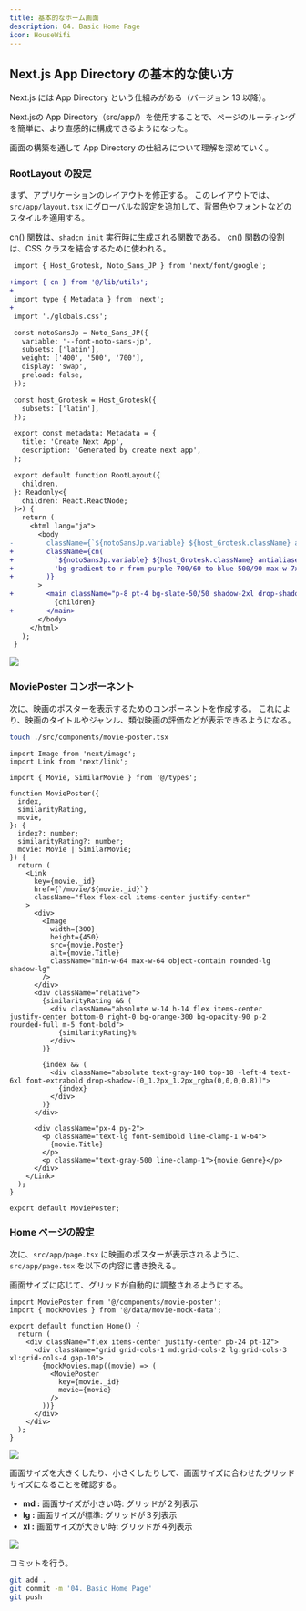 ```yaml
---
title: 基本的なホーム画面
description: 04. Basic Home Page
icon: HouseWifi
---
```


## Next.js App Directory の基本的な使い方

Next.js には App Directory という仕組みがある（バージョン 13 以降）。

Next.jsの App Directory（src/app/）を使用することで、ページのルーティングを簡単に、より直感的に構成できるようになった。

画面の構築を通して App Directory の仕組みについて理解を深めていく。

### RootLayout の設定

まず、アプリケーションのレイアウトを修正する。
このレイアウトでは、`src/app/layout.tsx` にグローバルな設定を追加して、背景色やフォントなどのスタイルを適用する。

cn() 関数は、`shadcn init` 実行時に生成される関数である。
cn() 関数の役割は、CSS クラスを結合するために使われる。

```diff title="src/app/layout.tsx"
 import { Host_Grotesk, Noto_Sans_JP } from 'next/font/google';

+import { cn } from '@/lib/utils';
+
 import type { Metadata } from 'next';
+
 import './globals.css';

 const notoSansJp = Noto_Sans_JP({
   variable: '--font-noto-sans-jp',
   subsets: ['latin'],
   weight: ['400', '500', '700'],
   display: 'swap',
   preload: false,
 });

 const host_Grotesk = Host_Grotesk({
   subsets: ['latin'],
 });

 export const metadata: Metadata = {
   title: 'Create Next App',
   description: 'Generated by create next app',
 };

 export default function RootLayout({
   children,
 }: Readonly<{
   children: React.ReactNode;
 }>) {
   return (
     <html lang="ja">
       <body
-        className={`${notoSansJp.variable} ${host_Grotesk.className} antialiased font-noto-sans-jp`}
+        className={cn(
+          `${notoSansJp.variable} ${host_Grotesk.className} antialiased font-noto-sans-jp`,
+          'bg-gradient-to-r from-purple-700/60 to-blue-500/90 max-w-7xl mx-auto',
+        )}
       >
+        <main className="p-8 pt-4 bg-slate-50/50 shadow-2xl drop-shadow-2xl">
           {children}
+        </main>
       </body>
     </html>
   );
 }
```

![](/02-hands-on/02-movie-recommendations-app/04_basic_home_page/modified_root_layout_backgrounds.png)

### MoviePoster コンポーネント

次に、映画のポスターを表示するためのコンポーネントを作成する。
これにより、映画のタイトルやジャンル、類似映画の評価などが表示できるようになる。

```bash title="Terminal"
touch ./src/components/movie-poster.tsx
```

```tsx title="src/components/movie-poster.tsx"
import Image from 'next/image';
import Link from 'next/link';

import { Movie, SimilarMovie } from '@/types';

function MoviePoster({
  index,
  similarityRating,
  movie,
}: {
  index?: number;
  similarityRating?: number;
  movie: Movie | SimilarMovie;
}) {
  return (
    <Link
      key={movie._id}
      href={`/movie/${movie._id}`}
      className="flex flex-col items-center justify-center"
    >
      <div>
        <Image
          width={300}
          height={450}
          src={movie.Poster}
          alt={movie.Title}
          className="min-w-64 max-w-64 object-contain rounded-lg shadow-lg"
        />
      </div>
      <div className="relative">
        {similarityRating && (
          <div className="absolute w-14 h-14 flex items-center justify-center bottom-0 right-0 bg-orange-300 bg-opacity-90 p-2 rounded-full m-5 font-bold">
            {similarityRating}%
          </div>
        )}

        {index && (
          <div className="absolute text-gray-100 top-18 -left-4 text-6xl font-extrabold drop-shadow-[0_1.2px_1.2px_rgba(0,0,0,0.8)]">
            {index}
          </div>
        )}
      </div>

      <div className="px-4 py-2">
        <p className="text-lg font-semibold line-clamp-1 w-64">
          {movie.Title}
        </p>
        <p className="text-gray-500 line-clamp-1">{movie.Genre}</p>
      </div>
    </Link>
  );
}

export default MoviePoster;
```

### Home ページの設定

次に、`src/app/page.tsx` に映画のポスターが表示されるように、
`src/app/page.tsx` を以下の内容に書き換える。

画面サイズに応じて、グリッドが自動的に調整されるようにする。

```tsx title="src/app/page.tsx"
import MoviePoster from '@/components/movie-poster';
import { mockMovies } from '@/data/movie-mock-data';

export default function Home() {
  return (
    <div className="flex items-center justify-center pb-24 pt-12">
      <div className="grid grid-cols-1 md:grid-cols-2 lg:grid-cols-3 xl:grid-cols-4 gap-10">
        {mockMovies.map((movie) => (
          <MoviePoster
            key={movie._id}
            movie={movie}
          />
        ))}
      </div>
    </div>
  );
}
```

![](/02-hands-on/02-movie-recommendations-app/04_basic_home_page/modified_home_page.png)

画面サイズを大きくしたり、小さくしたりして、画面サイズに合わせたグリッドサイズになることを確認する。

- **md :** 画面サイズが小さい時: グリッドが２列表示
- **lg :** 画面サイズが標準: グリッドが３列表示
- **xl :** 画面サイズが大きい時: グリッドが４列表示

![](/02-hands-on/02-movie-recommendations-app/04_basic_home_page/xl_size_of_modified_home_page.png)

コミットを行う。

```bash title="Terminal"
git add .
git commit -m '04. Basic Home Page'
git push
```
